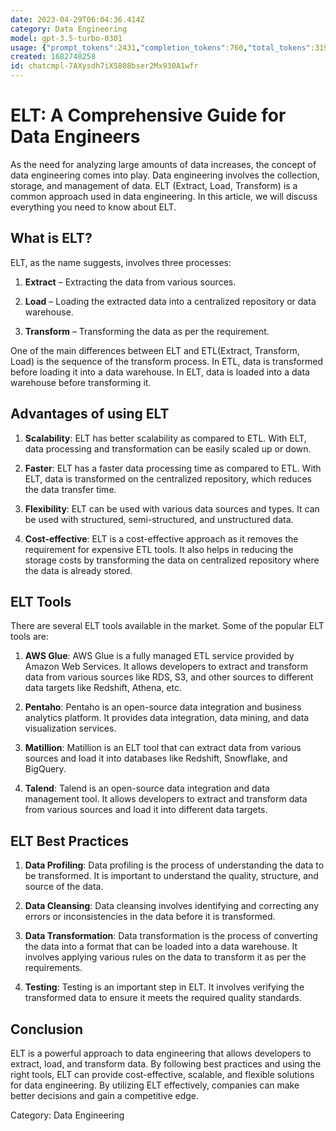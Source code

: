```yaml
---
date: 2023-04-29T06:04:36.414Z
category: Data Engineering
model: gpt-3.5-turbo-0301
usage: {"prompt_tokens":2431,"completion_tokens":760,"total_tokens":3191}
created: 1682748258
id: chatcmpl-7AXysdh7iX5808bser2Mx930A1wfr
---
```


# ELT: A Comprehensive Guide for Data Engineers

As the need for analyzing large amounts of data increases, the concept of data engineering comes into play. Data engineering involves the collection, storage, and management of data. ELT (Extract, Load, Transform) is a common approach used in data engineering. In this article, we will discuss everything you need to know about ELT.

## What is ELT?

ELT, as the name suggests, involves three processes:

1. **Extract** – Extracting the data from various sources. 

2. **Load** – Loading the extracted data into a centralized repository or data warehouse.

3. **Transform** – Transforming the data as per the requirement.

One of the main differences between ELT and ETL(Extract, Transform, Load) is the sequence of the transform process. In ETL, data is transformed before loading it into a data warehouse. In ELT, data is loaded into a data warehouse before transforming it.

## Advantages of using ELT

1. **Scalability**: ELT has better scalability as compared to ETL. With ELT, data processing and transformation can be easily scaled up or down.

2. **Faster**: ELT has a faster data processing time as compared to ETL. With ELT, data is transformed on the centralized repository, which reduces the data transfer time.

3. **Flexibility**: ELT can be used with various data sources and types. It can be used with structured, semi-structured, and unstructured data.

4. **Cost-effective**: ELT is a cost-effective approach as it removes the requirement for expensive ETL tools. It also helps in reducing the storage costs by transforming the data on centralized repository where the data is already stored.

## ELT Tools

There are several ELT tools available in the market. Some of the popular ELT tools are:

1. **AWS Glue**: AWS Glue is a fully managed ETL service provided by Amazon Web Services. It allows developers to extract and transform data from various sources like RDS, S3, and other sources to different data targets like Redshift, Athena, etc.

2. **Pentaho**: Pentaho is an open-source data integration and business analytics platform. It provides data integration, data mining, and data visualization services.

3. **Matillion**: Matillion is an ELT tool that can extract data from various sources and load it into databases like Redshift, Snowflake, and BigQuery.

4. **Talend**: Talend is an open-source data integration and data management tool. It allows developers to extract and transform data from various sources and load it into different data targets.

## ELT Best Practices

1. **Data Profiling**: Data profiling is the process of understanding the data to be transformed. It is important to understand the quality, structure, and source of the data.

2. **Data Cleansing**: Data cleansing involves identifying and correcting any errors or inconsistencies in the data before it is transformed.

3. **Data Transformation**: Data transformation is the process of converting the data into a format that can be loaded into a data warehouse. It involves applying various rules on the data to transform it as per the requirements.

4. **Testing**: Testing is an important step in ELT. It involves verifying the transformed data to ensure it meets the required quality standards.

## Conclusion

ELT is a powerful approach to data engineering that allows developers to extract, load, and transform data. By following best practices and using the right tools, ELT can provide cost-effective, scalable, and flexible solutions for data engineering. By utilizing ELT effectively, companies can make better decisions and gain a competitive edge.

Category: Data Engineering